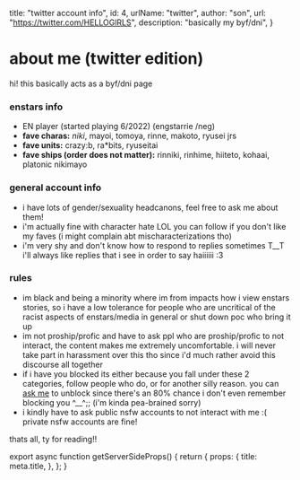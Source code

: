 
  title: "twitter account info",
  id: 4,
  urlName: "twitter",
  author: "son",
  url: "https://twitter.com/HELLOGlRLS",
  description: "basically my byf/dni",
}

# about me (twitter edition)

hi! this basically acts as a byf/dni page

### enstars info

- EN player (started playing 6/2022) (engstarrie /neg)
- **fave charas:** *niki*, mayoi, tomoya, rinne, makoto, ryusei jrs
- **fave units:** crazy:b, ra\*bits, ryuseitai
- **fave ships (order does not matter):** rinniki, rinhime, hiiteto, kohaai, platonic nikimayo

### general account info

- i have lots of gender/sexuality headcanons, feel free to ask me about them!
- i'm actually fine with character hate LOL you can follow if you don't like my faves (i might complain abt mischaracterizations tho)
- i'm very shy and don't know how to respond to replies sometimes T__T i'll always like replies that i see in order to say haiiiiii :3

### rules 

- im black and being a minority where im from impacts how i view enstars stories, so i have a low tolerance for people who are uncritical of the racist aspects of enstars/media in general or shut down poc who bring it up
- im not proship/profic and have to ask ppl who are proship/profic to not interact, the content makes me extremely uncomfortable. i will never take part in harassment over this tho since i'd much rather avoid this discourse all together
- if i have you blocked its either because you fall under these 2 categories, follow people who do, or for another silly reason. you can [ask me](https://curiouscat.live/hellogirlsqa) to unblock since there's an 80% chance i don't even remember blocking you ^__^;; (i'm kinda pea-brained sorry)
- i kindly have to ask public nsfw accounts to not interact with me :( private nsfw accounts are fine!

thats all, ty for reading!!

<CardCG src="https://static.wikia.nocookie.net/ensemble-stars/images/8/8a/%28Alluring_Fairytale%29_Niki_Shiina_CG2.png" alt="cute niki :3" />


export async function getServerSideProps() {
  return {
    props: {
      title: meta.title,
    },
  };
}